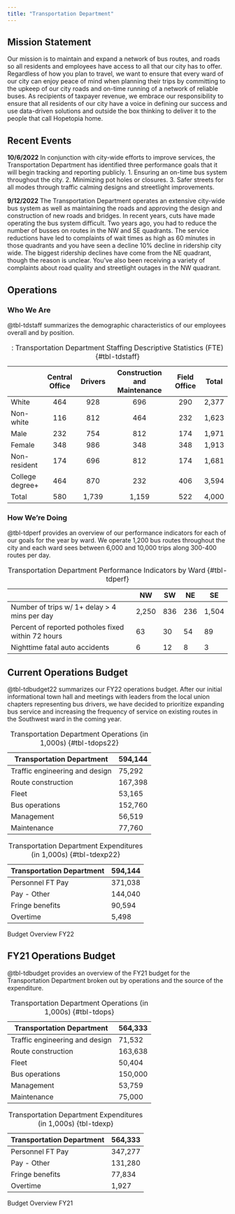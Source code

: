 ```yaml
---
title: "Transportation Department"
---
```


## Mission Statement
Our mission is to maintain and expand a network of bus routes, and roads so all residents and employees have access to all that our city has to offer. Regardless of how you plan to travel, we want to ensure that every ward of our city can enjoy peace of mind when planning their trips by committing to the upkeep of our city roads and on-time running of a network of reliable buses. As recipients of taxpayer revenue, we embrace our responsibility to ensure that all residents of our city have a voice in defining our success and use data-driven solutions and outside the box thinking to deliver it to the people that call Hopetopia home.  

## Recent Events
:::{.callout-note}
**10/6/2022** In conjunction with city-wide efforts to improve services, the Transportation Department has identified three performance goals that it will begin tracking and reporting publicly. 1. Ensuring an on-time bus system throughout the city. 2. Minimizing pot holes or closures. 3. Safer streets for all modes through traffic calming designs and streetlight improvements.
:::

:::{.callout-note}
**9/12/2022** The Transportation Department operates an extensive city-wide bus system as well as maintaining the roads and approving the design and construction of new roads and bridges. In recent years, cuts have made operating the bus system difficult. Two years ago, you had to reduce the number of busses on routes in the NW and SE quadrants. The service reductions have led to complaints of wait times as high as 60 minutes in those quadrants and you have seen a decline 10% decline in ridership city wide. The biggest ridership declines have come from the NE quadrant, though the reason is unclear. You've also been receiving a variety of complaints about road quality and streetlight outages in the NW quadrant.
:::

## Operations

### Who We Are
@tbl-tdstaff summarizes the demographic characteristics of our employees overall and by position.

|                 | Central Office | Drivers | Construction and Maintenance | Field Office | Total |
| --------------- | :--------------: | :-------: | :----------------------------: | :------------: | :-----: |
| White           | 464            | 928     | 696                          | 290          | 2,377  |
| Non-white       | 116            | 812     | 464                          | 232          | 1,623  |
| Male            | 232            | 754     | 812                          | 174          | 1,971  |
| Female          | 348            | 986     | 348                          | 348          | 1,913  |
| Non-resident    | 174            | 696     | 812                          | 174          | 1,681  |
| College degree+ | 464            | 870     | 232                          | 406          | 3,594  |
| Total           | 580            | 1,739    | 1,159                         | 522          | 4,000  |

: : Transportation Department Staffing Descriptive Statistics (FTE) {#tbl-tdstaff}

### How We're Doing
@tbl-tdperf provides an overview of our performance indicators for each of our goals for the year by ward. We operate 1,200 bus routes throughout the city and each ward sees between 6,000 and 10,000 trips along 300-400 routes per day.

|                                                    | NW    | SW  | NE  | SE    |
| -------------------------------------------------- | ----- | --- | --- | ----- |
| Number of trips w/ 1+ delay > 4 mins per day               | 2,250 | 836 | 236 | 1,504 |
| Percent of reported potholes fixed within 72 hours | 63    | 30  | 54  | 89    |
| Nighttime fatal auto accidents                     | 6     | 12  | 8   | 3     |

: Transportation Department Performance Indicators by Ward {#tbl-tdperf}


## Current Operations Budget
@tbl-tdbudget22 summarizes our FY22 operations budget. After our initial informational town hall and meetings with leaders from the local union chapters representing bus drivers, we have decided to prioritize expanding bus service and increasing the frequency of service on existing routes in the Southwest ward in the coming year. 

::: {#tbl-tdbudget22 layout-ncol=2}
| Transportation Department      | 594,144 |
| ------------------------------ | ------- |
| Traffic engineering and design | 75,292  |
| Route construction             | 167,398 |
| Fleet                          | 53,165  |
| Bus operations                 | 152,760 |
| Management                     | 56,519  |
| Maintenance                    | 77,760  |

: Transportation Department Operations (in 1,000s) {#tbl-tdops22}

| Transportation Department      | 594,144 |
| -------------------- | -------------- |
| Personnel FT Pay | 371,038 |
| Pay - Other | 144,040 |
| Fringe benefits | 90,594 |
| Overtime | 5,498 |

: Transportation Department Expenditures (in 1,000s) {#tbl-tdexp22}

Budget Overview FY22
:::

## FY21 Operations Budget
@tbl-tdbudget provides an overview of the FY21 budget for the Transportation Department broken out by operations and the source of the expenditure. 

::: {#tbl-tdbudget layout-ncol=2}
| Transportation Department      | 564,333 |
| ------------------------------ | ------- |
| Traffic engineering and design | 71,532  |
| Route construction             | 163,638 |
| Fleet                          | 50,404  |
| Bus operations                 | 150,000 |
| Management                     | 53,759  |
| Maintenance                    | 75,000  |

: Transportation Department Operations (in 1,000s) {#tbl-tdops}

| Transportation Department      | 564,333 |
| -------------------- | -------------- |
| Personnel FT Pay | 347,277 |
| Pay - Other | 131,280 |
| Fringe benefits | 77,834 |
| Overtime | 1,927 |

: Transportation Department Expenditures (in 1,000s) {tbl-tdexp}

Budget Overview FY21
:::